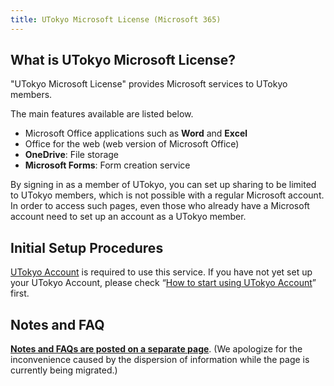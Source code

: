 ```yaml
---
title: UTokyo Microsoft License (Microsoft 365)
---
```



## What is UTokyo Microsoft License?

"UTokyo Microsoft License" provides Microsoft services to UTokyo members.

The main features available are listed below.

- Microsoft Office applications such as **Word** and **Excel**
- Office for the web (web version of Microsoft Office)
- **OneDrive**: File storage
- **Microsoft Forms**: Form creation service

By signing in as a member of UTokyo, you can set up sharing to be limited to UTokyo members, which is not possible with a regular Microsoft account. In order to access such pages, even those who already have a Microsoft account need to set up an account as a UTokyo member.

## Initial Setup Procedures

[UTokyo Account](/en/utokyo_account/) is required to use this service. If you have not yet set up your UTokyo Account, please check “[How to start using UTokyo Account](/en/utokyo_account/#procedures)” first.

<Microsoft variant="individual" />

## Notes and FAQ

**[Notes and FAQs are posted on a separate page](https://www.u-tokyo.ac.jp/adm/dics/ja/mslicense.html)**. (We apologize for the inconvenience caused by the dispersion of information while the page is currently being migrated.)
